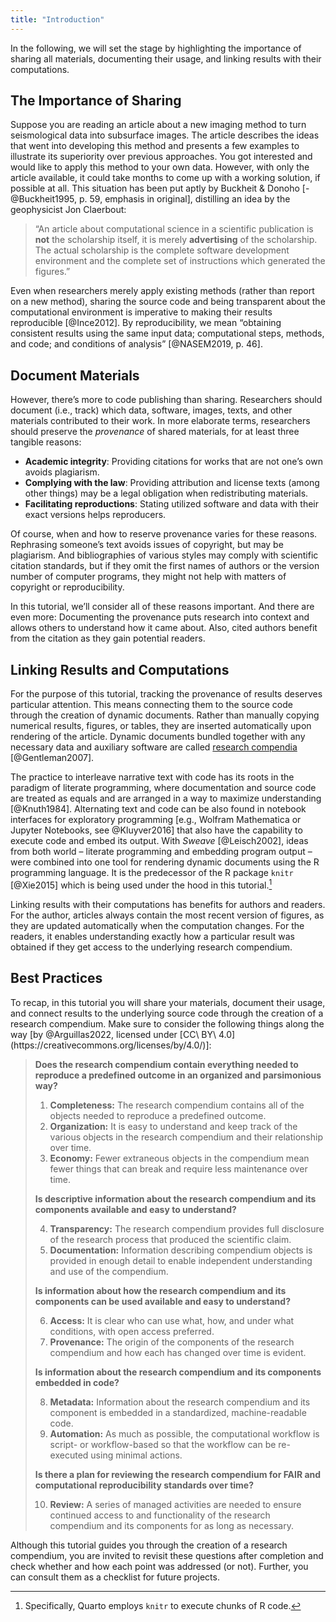 ```yaml
---
title: "Introduction"
---
```


In the following, we will set the stage by
highlighting the importance of sharing all materials,
documenting their usage,
and linking results with their computations.

## The Importance of Sharing

Suppose you are reading an article about a new imaging method
to turn seismological data into subsurface images.
The article describes the ideas that went into developing this method
and presents a few examples to illustrate its superiority over previous approaches.
You got interested and would like to apply this method to your own data.
However, with only the article available, it could take months
to come up with a working solution, if possible at all.
This situation has been put aptly by
Buckheit & Donoho [-@Buckheit1995, p. 59, emphasis in original],
distilling an idea by the geophysicist Jon Claerbout:

> "An article about computational science in a scientific publication
> is __not__ the scholarship itself, it is merely __advertising__ of the scholarship.
The actual scholarship is the complete software development environment
and the complete set of instructions which generated the figures."

Even when researchers merely apply existing methods (rather than report on a new method),
sharing the source code and being transparent about the computational environment
is imperative to making their results reproducible [@Ince2012].
By reproducibility, we mean "obtaining consistent results using the same
input data; computational steps, methods, and code;
and conditions of analysis" [@NASEM2019, p. 46].

## Document Materials

However, there's more to code publishing than sharing.
Researchers should document (i.e., track) which data, software, images, texts,
and other materials contributed to their work.
In more elaborate terms, researchers should preserve the _provenance_ of shared materials,
for at least three tangible reasons:

- **Academic integrity**: Providing citations for works that are not one's own avoids plagiarism.
- **Complying with the law**: Providing attribution and license texts
  (among other things) may be a legal obligation when redistributing materials.
- **Facilitating reproductions**: Stating utilized software and data
  with their exact versions helps reproducers.

Of course, when and how to reserve provenance varies for these reasons.
Rephrasing someone's text avoids issues of copyright, but may be plagiarism.
And bibliographies of various styles may comply with scientific citation standards,
but if they omit the first names of authors or the version number of computer programs,
they might not help with matters of copyright or reproducibility.

In this tutorial, we'll consider all of these reasons important.
And there are even more: Documenting the provenance puts research into context
and allows others to understand how it came about.
Also, cited authors benefit from the citation as they gain potential readers.

## Linking Results and Computations

For the purpose of this tutorial,
tracking the provenance of results deserves particular attention.
This means connecting them to the source code through the creation of dynamic documents.
Rather than manually copying numerical results, figures, or tables,
they are inserted automatically upon rendering of the article.
Dynamic documents bundled together with any necessary data and auxiliary software
are called [research compendia](https://research-compendium.science/) [@Gentleman2007].

The practice to interleave narrative text with code has its roots
in the paradigm of literate programming, where documentation and source code
are treated as equals and are arranged in a way to maximize understanding [@Knuth1984].
Alternating text and code can be also found in notebook interfaces for exploratory programming
[e.g., Wolfram Mathematica or Jupyter Notebooks, see @Kluyver2016]
that also have the capability to execute code and embed its output.
With _Sweave_ [@Leisch2002], ideas from both world
-- literate programming and embedding program output --
were combined into one tool for rendering dynamic documents using the R programming language.
It is the predecessor of the R package `knitr` [@Xie2015]
which is being used under the hood in this tutorial.[^knitr]

[^knitr]: Specifically, Quarto employs `knitr` to execute chunks of R code.

Linking results with their computations has benefits for authors and readers.
For the author, articles always contain the most recent version of figures,
as they are updated automatically when the computation changes.
For the readers, it enables understanding exactly how a particular result was obtained
if they get access to the underlying research compendium.

## Best Practices

To recap, in this tutorial you will share your materials, document their usage,
and connect results to the underlying source code through the creation of a research compendium.
Make sure to consider the following things along the way
[by @Arguillas2022, licensed under [CC\ BY\ 4.0](https://creativecommons.org/licenses/by/4.0/)]:

> __Does the research compendium contain everything needed to reproduce a
> predefined outcome in an organized and parsimonious way?__
> 
> 1. __Completeness:__ The research compendium contains all of the objects
>    needed to reproduce a predefined outcome.
> 2. __Organization:__ It is easy to understand and keep track of the various
>    objects in the research compendium and their relationship over time.
> 3. __Economy:__ Fewer extraneous objects in the compendium mean fewer things
>    that can break and require less maintenance over time.
> 
> __Is descriptive information about the research compendium and its components
> available and easy to understand?__
> 
> 4. __Transparency:__ The research compendium provides full disclosure of
>    the research process that produced the scientific claim.
> 5. __Documentation:__ Information describing compendium objects is provided
>    in enough detail to enable independent understanding and use of the compendium.
> 
> __Is information about how the research compendium and its components
> can be used available and easy to understand?__
> 
> 6. __Access:__ It is clear who can use what, how, and under what conditions,
>    with open access preferred.
> 7. __Provenance:__ The origin of the components of the research compendium
>    and how each has changed over time is evident.
> 
> __Is information about the research compendium and its components embedded in code?__
> 
> 8. __Metadata:__ Information about the research compendium and its component
>    is embedded in a standardized, machine-readable code.
> 9. __Automation:__ As much as possible, the computational workflow is script-
>    or workflow-based so that the workflow can be re-executed using minimal actions.
> 
> __Is there a plan for reviewing the research compendium for FAIR
> and computational reproducibility standards over time?__
> 
> 10. __Review:__ A series of managed activities are needed to ensure
>    continued access to and functionality of the research compendium and its components for as long as necessary.

Although this tutorial guides you through the creation of a research compendium,
you are invited to revisit these questions after completion and check
whether and how each point was addressed (or not).
Further, you can consult them as a checklist for future projects.

